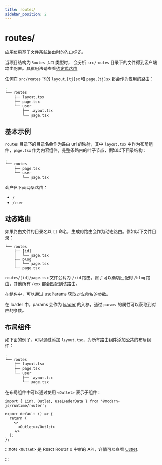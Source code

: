 ```yaml
---
title: routes/
sidebar_position: 2
---
```

# routes/

应用使用基于文件系统路由时的入口标识。

当项目结构为 `Routes 入口` 类型时， 会分析 `src/routes` 目录下的文件得到客户端路由配置。具体用法请查看[约定式路由](/guides/basic-features/routes)

任何在 `src/routes` 下的 `layout.[tj]sx` 和 `page.[tj]sx` 都会作为应用的路由：

```bash {3}
.
└── routes
    ├── layout.tsx
    ├── page.tsx
    └── user
        ├── layout.tsx
        └── page.tsx
```

## 基本示例

`routes` 目录下的目录名会作为路由 url 的映射，其中 `layout.tsx` 中作为布局组件，`page.tsx` 作为内容组件，是整条路由的叶子节点，例如以下目录结构：

```bash
.
└── routes
    ├── page.tsx
    └── user
        └── page.tsx
```

会产出下面两条路由：

- `/`
- `/user`

## 动态路由

如果路由文件的目录名以 `[]` 命名，生成的路由会作为动态路由。例如以下文件目录：

```
└── routes
    ├── [id]
    │   └── page.tsx
    ├── blog
    │   └── page.tsx
    └── page.tsx
```

`routes/[id]/page.tsx` 文件会转为 `/:id` 路由。除了可以确切匹配的 `/blog` 路由，其他所有 `/xxx` 都会匹配到该路由。

在组件中，可以通过 [useParams](/apis/app/runtime/router/#useparams) 获取对应命名的参数。

在 loader 中，params 会作为 [loader](/guides/basic-features/data-fetch#loader-函数) 的入参，通过 `params` 的属性可以获取到对应的参数。

## 布局组件

如下面的例子，可以通过添加 `layout.tsx`，为所有路由组件添加公共的布局组件：

```bash
.
└── routes
    ├── layout.tsx
    ├── page.tsx
    └── user
        ├── layout.tsx
        └── page.tsx
```

在布局组件中可以通过使用 `<Outlet>` 表示子组件：

```tsx title=routes/layout.tsx
import { Link, Outlet, useLoaderData } from '@modern-js/runtime/router';

export default () => {
  return (
    <>
      <Outlet></Outlet>
    </>
  );
};
```

:::note
`<Outlet>` 是 React Router 6 中新的 API，详情可以查看 [Outlet](https://reactrouter.com/en/main/components/outlet#outlet).

:::
